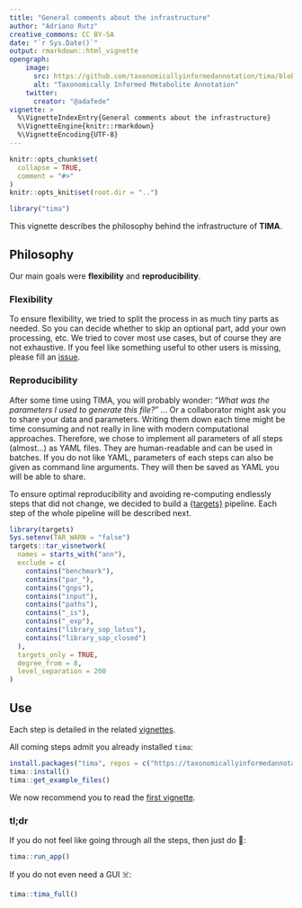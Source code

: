 ```yaml
---
title: "General comments about the infrastructure"
author: "Adriano Rutz"
creative_commons: CC BY-SA
date: "`r Sys.Date()`"
output: rmarkdown::html_vignette
opengraph:
    image:
      src: https://github.com/taxonomicallyinformedannotation/tima/blob/main/man/figures/logo.svg
      alt: "Taxonomically Informed Metabolite Annotation"
    twitter:
      creator: "@adafede"
vignette: >
  %\VignetteIndexEntry{General comments about the infrastructure}
  %\VignetteEngine{knitr::rmarkdown}
  %\VignetteEncoding{UTF-8}
---
```


```r
knitr::opts_chunk$set(
  collapse = TRUE,
  comment = "#>"
)
knitr::opts_knit$set(root.dir = "..")
```

```r
library("tima")
```

This vignette describes the philosophy behind the infrastructure of **TIMA**.

## Philosophy

Our main goals were **flexibility** and **reproducibility**.

### Flexibility

To ensure flexibility, we tried to split the process in as much tiny parts as needed.
So you can decide whether to skip an optional part, add your own processing, etc.
We tried to cover most use cases, but of course they are not exhaustive.
If you feel like something useful to other users is missing, please fill an [issue](https://github.com/taxonomicallyinformedannotation/tima/issues).

### Reproducibility

After some time using TIMA, you will probably wonder:
"*What was the parameters I used to generate this file?*" ...
Or a collaborator might ask you to share your data and parameters.
Writing them down each time might be time consuming and not really in line with modern computational approaches.
Therefore, we chose to implement all parameters of all steps (almost...) as YAML files.
They are human-readable and can be used in batches.
If you do not like YAML, parameters of each steps can also be given as command line arguments.
They will then be saved as YAML you will be able to share.

To ensure optimal reproducibility and avoiding re-computing endlessly steps that did not change, we decided to build a [{targets}](https://books.ropensci.org/targets/) pipeline.
Each step of the whole pipeline will be described next.


```r
library(targets)
Sys.setenv(TAR_WARN = "false")
targets::tar_visnetwork(
  names = starts_with("ann"),
  exclude = c(
    contains("benchmark"),
    contains("par_"),
    contains("gnps"),
    contains("input"),
    contains("paths"),
    contains("_is"),
    contains("_exp"),
    contains("library_sop_lotus"),
    contains("library_sop_closed")
  ),
  targets_only = TRUE,
  degree_from = 8,
  level_separation = 200
)
```

## Use

Each step is detailed in the related [vignettes](https://taxonomicallyinformedannotation.github.io/tima/articles).

All coming steps admit you already installed `tima`:

```r
install.packages("tima", repos = c("https://taxonomicallyinformedannotation.r-universe.dev", "https://cloud.r-project.org"))
tima::install()
tima::get_example_files()
```

We now recommend you to read the [first vignette](https://taxonomicallyinformedannotation.github.io/tima/articles/I-gathering.html).

### tl;dr

If you do not feel like going through all the steps, then just do 🚀:

```r
tima::run_app()
```

If you do not even need a GUI ☠️:

```r
tima::tima_full()
```
